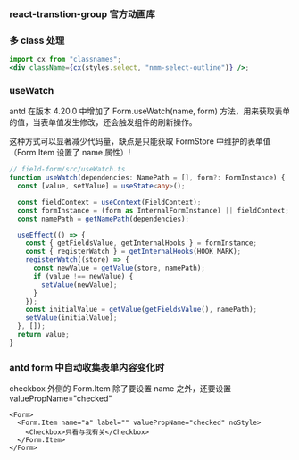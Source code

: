 ### react-transtion-group 官方动画库

### 多 class 处理

```jsx
import cx from "classnames";
<div className={cx(styles.select, "nmm-select-outline")} />;
```

### useWatch

antd 在版本 4.20.0 中增加了 Form.useWatch(name, form) 方法，用来获取表单的值，当表单值发生修改，还会触发组件的刷新操作。

这种方式可以显著减少代码量，缺点是只能获取 FormStore 中维护的表单值（Form.Item 设置了 name 属性）!

```typescript
// field-form/src/useWatch.ts
function useWatch(dependencies: NamePath = [], form?: FormInstance) {
  const [value, setValue] = useState<any>();

  const fieldContext = useContext(FieldContext);
  const formInstance = (form as InternalFormInstance) || fieldContext;
  const namePath = getNamePath(dependencies);

  useEffect(() => {
    const { getFieldsValue, getInternalHooks } = formInstance;
    const { registerWatch } = getInternalHooks(HOOK_MARK);
    registerWatch((store) => {
      const newValue = getValue(store, namePath);
      if (value !== newValue) {
        setValue(newValue);
      }
    });
    const initialValue = getValue(getFieldsValue(), namePath);
    setValue(initialValue);
  }, []);
  return value;
}
```

### antd form 中自动收集表单内容变化时

checkbox 外侧的 Form.Item 除了要设置 name 之外，还要设置 valuePropName="checked"

```tsx
<Form>
  <Form.Item name="a" label="" valuePropName="checked" noStyle>
    <Checkbox>只看与我有关</Checkbox>
  </Form.Item>
</Form>
```
